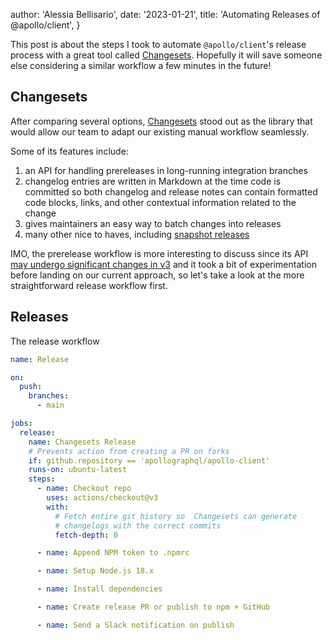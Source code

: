 
  author: 'Alessia Bellisario',
  date: '2023-01-21',
  title: 'Automating Releases of @apollo/client',
}


This post is about the steps I took to automate `@apollo/client`'s release process with a great tool called [Changesets](https://github.com/changesets/changesets). Hopefully it will save someone else considering a similar workflow a few minutes in the future!

## Changesets

After comparing several options, [Changesets](https://github.com/changesets/changesets) stood out as the library that would allow our team to adapt our existing manual workflow seamlessly.

Some of its features include:
1. an API for handling prereleases in long-running integration branches
1. changelog entries are written in Markdown at the time code is committed so both changelog and release notes can contain formatted code blocks, links, and other contextual information related to the change
1. gives maintainers an easy way to batch changes into releases
1. many other nice to haves, including [snapshot releases](https://github.com/changesets/changesets/blob/main/docs/snapshot-releases.md)

IMO, the prerelease workflow is more interesting to discuss since its API [may undergo significant changes in v3](https://github.com/changesets/changesets/issues/665) and it took a bit of experimentation before landing on our current approach, so let's take a look at the more straightforward release workflow first.

## Releases

The release workflow 

```yaml
name: Release

on:
  push:
    branches:
      - main

jobs:
  release:
    name: Changesets Release
    # Prevents action from creating a PR on forks
    if: github.repository == 'apollographql/apollo-client'
    runs-on: ubuntu-latest
    steps:
      - name: Checkout repo
        uses: actions/checkout@v3
        with:
          # Fetch entire git history so  Changesets can generate
          # changelogs with the correct commits
          fetch-depth: 0

      - name: Append NPM token to .npmrc

      - name: Setup Node.js 18.x

      - name: Install dependencies

      - name: Create release PR or publish to npm + GitHub

      - name: Send a Slack notification on publish
```
